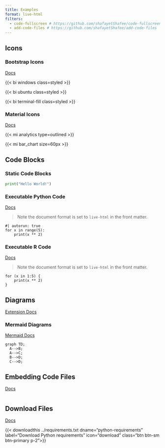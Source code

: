 ```yaml
---
title: Examples
format: live-html
filters:
  - code-fullscreen # https://github.com/shafayetShafee/code-fullscreen
  - add-code-files # https://github.com/shafayetShafee/add-code-files
---
```


## Icons

### Bootstrap Icons

[Docs](https://github.com/shafayetShafee/bsicons)

{{< bi windows class=styled >}}

{{< bi ubuntu  class=styled >}}

{{< bi terminal-fill class=styled >}}

### Material Icons

[Docs](https://shafayetshafee.github.io/material-icons/example.html)

{{< mi analytics type=outlined >}}

{{< mi bar_chart size=60px >}}

## Code Blocks

### Static Code Blocks

```python
print("Hello World!")
```

### Executable Python Code

[Docs](https://r-wasm.github.io/quarto-live/)

> Note the document format is set to `live-html` in the front matter.

```pyodide
#| autorun: true
for x in range(5):
    print(x ** 2)
```

### Executable R Code

[Docs](https://r-wasm.github.io/quarto-live/)

> Note the document format is set to `live-html` in the front matter.

```webr
for (x in 1:5) {
    print(x ** 2)
}
```

## Diagrams

[Extension Docs](https://github.com/pandoc-ext/diagram)

### Mermaid Diagrams

[Mermaid Docs](https://mermaid.js.org/)

```mermaid
graph TD;
  A-->B;
  A-->C;
  B-->D;
  C-->D;
```

## Embedding Code Files

[Docs](https://github.com/shafayetShafee/add-code-files)

::: {add-from=../renv/activate.R start-line=4 end-line=5 code-line-numbers="true"}

```.R
```

:::

## Download Files

[Docs](https://github.com/shafayetShafee/downloadthis)

{{< downloadthis ../requirements.txt dname="python-requirements" label="Download Python requirements" icon="download" class="btn btn-sm btn-primary p-2">}}
